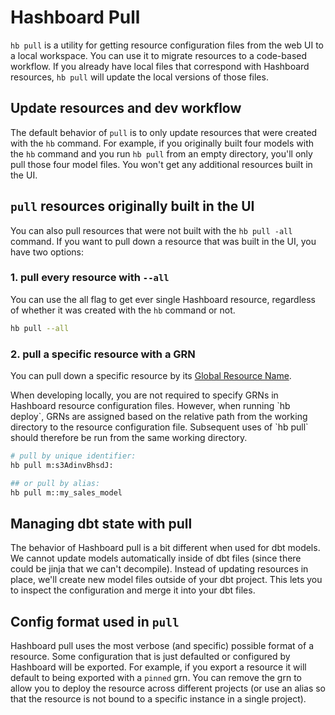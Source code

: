
# Hashboard Pull

`hb pull` is a utility for getting resource configuration files from the web UI to a local workspace. You can use it to migrate resources to a code-based workflow.  If you already have local files that correspond with Hashboard resources, `hb pull` will update the local versions of those files.

## Update resources and dev workflow

The default behavior of `pull` is to only update resources that were created with the `hb` command.  For example, if you originally built four models with the `hb` command and you run `hb pull` from an empty directory, you'll only pull those four model files.  You won't get any additional resources built in the UI.

## `pull` resources originally built in the UI

You can also pull resources that were not built with the `hb pull -all` command.  If you want to pull down a resource that was built in the UI, you have two options:

### 1. pull every resource with `--all`

You can use the all flag to get ever single Hashboard resource, regardless of whether it was created with the `hb` command or not.

```bash copy
hb pull --all
```

### 2. pull a specific resource with a GRN

You can pull down a specific resource by its [Global Resource Name](/docs/data-ops/resource-identifiers).

<Callout type="warning">
  When developing locally, you are not required to specify GRNs in Hashboard
  resource configuration files. However, when running `hb deploy`, GRNs are
  assigned based on the relative path from the working directory to the resource
  configuration file. Subsequent uses of `hb pull` should therefore be run
  from the same working directory.
</Callout>

```bash
# pull by unique identifier:
hb pull m:s3AdinvBhsdJ:

## or pull by alias:
hb pull m::my_sales_model
```

## Managing dbt state with pull

The behavior of Hashboard pull is a bit different when used for dbt models.  We cannot update models automatically inside of dbt files (since there could be jinja that we can't decompile).  Instead of updating resources in place, we'll create new model files outside of your dbt project.  This lets you to inspect the configuration and merge it into your dbt files.

## Config format used in `pull`

Hashboard pull uses the most verbose (and specific) possible format of a resource. Some configuration that is just defaulted or configured by Hashboard will be exported.  For example, if you export a resource it will default to being exported with a `pinned` grn. You can remove the grn to allow you to deploy the resource across different projects (or use an alias so that the resource is not bound to a specific instance in a single project).
